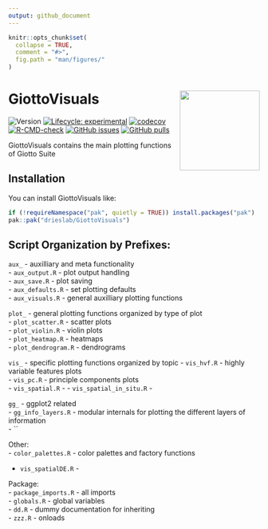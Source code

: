 ```yaml
---
output: github_document
---
```


<!-- README.md is generated from README.Rmd. Please edit that file -->

```r
knitr::opts_chunk$set(
  collapse = TRUE,
  comment = "#>",
  fig.path = "man/figures/"
)
```


# GiottoVisuals <img src="man/figures/logo.png" align="right" alt="" width="160" />

<!-- badges: start -->
![Version](https://img.shields.io/github/r-package/v/drieslab/GiottoVisuals)
[![Lifecycle: experimental](https://img.shields.io/badge/lifecycle-experimental-orange.svg)](https://lifecycle.r-lib.org/articles/stages.html#experimental)
[![codecov](https://codecov.io/github/drieslab/GiottoVisuals/graph/badge.svg?token=F4ga1Ahbhw)](https://codecov.io/github/drieslab/GiottoVisuals)
[![R-CMD-check](https://github.com/drieslab/GiottoVisuals/actions/workflows/main_check.yml/badge.svg)](https://github.com/drieslab/GiottoVisuals/actions/workflows/main_check.yml)
[![GitHub issues](https://img.shields.io/github/issues/drieslab/Giotto)](https://github.com/drieslab/Giotto/issues)
[![GitHub pulls](https://img.shields.io/github/issues-pr/drieslab/GiottoVisuals)](https://github.com/drieslab/GiottoVisuals/pulls)
<!-- badges: end -->

GiottoVisuals contains the main plotting functions of Giotto Suite

## Installation

You can install GiottoVisuals like:

``` r
if (!requireNamespace("pak", quietly = TRUE)) install.packages("pak")
pak::pak("drieslab/GiottoVisuals")
```

## Script Organization by Prefixes:

`aux_` - auxilliary and meta functionality    
- `aux_output.R` - plot output handling    
- `aux_save.R` - plot saving    
- `aux_defaults.R` - set plotting defaults    
- `aux_visuals.R` - general auxilliary plotting functions    

`plot_` - general plotting functions organized by type of plot    
- `plot_scatter.R` - scatter plots    
- `plot_violin.R` - violin plots    
- `plot_heatmap.R` - heatmaps    
- `plot_dendrogram.R` - dendrograms    

`vis_` - specific plotting functions organized by topic
- `vis_hvf.R` - highly variable features plots    
- `vis_pc.R` - principle components plots    
- `vis_spatial.R` - 
- `vis_spatial_in_situ.R` - 

`gg_` - ggplot2 related    
- `gg_info_layers.R` - modular internals for plotting the different layers of information    
- ``

Other:    
- `color_palettes.R` - color palettes and factory functions    


- `vis_spatialDE.R` - 

Package:    
- `package_imports.R` - all imports    
- `globals.R` - global variables    
- `dd.R` - dummy documentation for inheriting    
- `zzz.R` - onloads    


